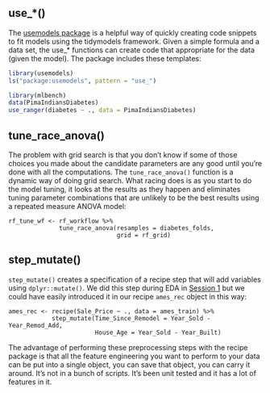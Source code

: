 ## use\_\*()

The [usemodels package](https://usemodels.tidymodels.org) is a helpful way of quickly creating code snippets to fit models using the tidymodels framework. Given a simple formula and a data set, the use\_\* functions can create code that appropriate for the data (given the model). The package includes these templates:

```r
library(usemodels)
ls("package:usemodels", pattern = "use_")
```

```r
library(mlbench)
data(PimaIndiansDiabetes)
use_ranger(diabetes ~ ., data = PimaIndiansDiabetes)
```

## tune_race_anova()

The problem with grid search is that you don't know if some of those choices you made about the candidate parameters are any good until you're done with all the computations. The `tune_race_anova()` function is a dynamic way of doing grid search. What racing does is as you start to do the model tuning, it looks at the results as they happen and eliminates tuning parameter combinations that are unlikely to be the best results using a repeated measure ANOVA model:

```         
rf_tune_wf <- rf_workflow %>%
              tune_race_anova(resamples = diabetes_folds,
                              grid = rf_grid)
```

## step_mutate()

`step_mutate()` creates a specification of a recipe step that will add variables using `dplyr::mutate()`. We did this step during EDA in [Session 1](001_Regression/step1.qmd) but we could have easily introduced it in our recipe `ames_rec` object in this way:

```         
ames_rec <- recipe(Sale_Price ~ ., data = ames_train) %>% 
            step_mutate(Time_Since_Remodel = Year_Sold - Year_Remod_Add, 
                        House_Age = Year_Sold - Year_Built)
```

The advantage of performing these preprocessing steps with the recipe package is that all the feature engineering you want to perform to your data can be put into a single object, you can save that object, you can carry it around. It's not in a bunch of scripts. It's been unit tested and it has a lot of features in it.
